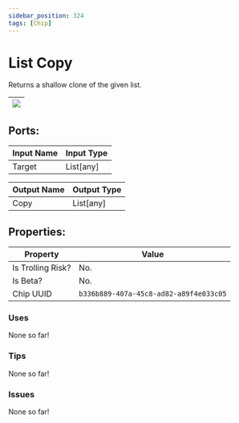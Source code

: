 ```yaml
---
sidebar_position: 324
tags: [Chip]
---
```


# List Copy


Returns a shallow clone of the given list.

| ![](https://images-ext-2.discordapp.net/external/MPmIaQzlEPmgGWlgi-WxBBXt0Bjv_zWPkg1y1f_sy3s/https/www.recroomcircuits.com/image/circuit/absolute-value?width=206&height=108) |
|-----|

## Ports:

| Input Name | Input Type |
|-----------|-----------|
| Target | List[any] |

| Output Name | Output Type |
|-----------|-----------|
| Copy | List[any] |

## Properties:

| Property  | Value |
|-------------------|-----------|
| Is Trolling Risk? | No. |
| Is Beta? | No. |
| Chip UUID | `b336b889-407a-45c8-ad82-a89f4e033c05` |

### Uses

None so far!

### Tips

None so far!

### Issues

None so far!